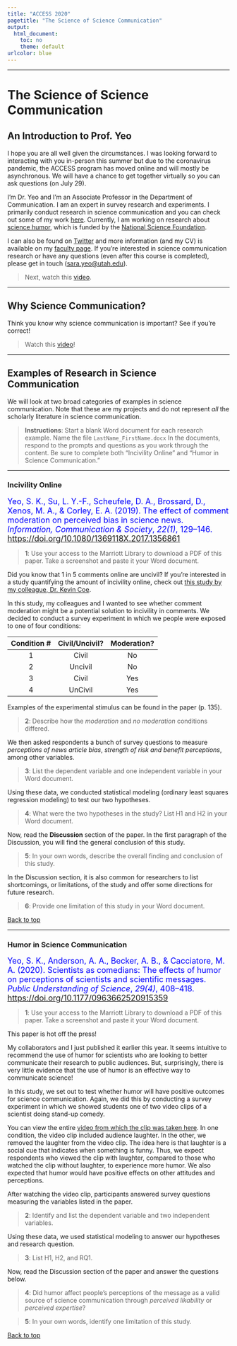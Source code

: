 ---
title: "ACCESS 2020"
pagetitle: "The Science of Science Communication"
output:
  html_document: 
    toc: no
    theme: default
urlcolor: blue
---

<hr>
# <a name = "#top"></a>The Science of Science Communication {.tabset .tabset-fade}

## An Introduction to Prof. Yeo
I hope you are all well given the circumstances. I was looking forward to interacting with you in-person this summer but due to the coronavirus pandemic, the ACCESS program has moved online and will mostly be asynchronous. We will have a chance to get together virtually so you can ask questions (on July 29).

I'm Dr. Yeo and I'm an Associate Professor in the Department of Communication. I am an expert in survey research and experiments. I primarily conduct research in science communication and you can check out some of my work [here](https://orcid.org/0000-0002-2043-8400). Currently, I am working on research about [science humor](https://www.nsf.gov/awardsearch/showAward?AWD_ID=1906864), which is funded by the [National Science Foundation](https://nsf.gov/).

I can also be found on [Twitter](https://twitter.com/sarakyeo) and more information (and my CV) is available on my [faculty page](https://faculty.utah.edu/~sarakyeo). If you're interested in science communication research or have any questions (even after this course is completed), please get in touch ([sara.yeo@utah.edu](mailto:sara.yeo@utah.edu)).

> Next, watch this [video](https://vimeo.com/439070759).

<hr>

## Why Science Communication?
Think you know why science communication is important? See if you're correct!

> Watch this [video](https://vimeo.com/439097948)!

<hr>

## Examples of Research in Science Communication {.tabset .tabset-fade}
We will look at two broad categories of examples in science communication. Note that these are my projects and do not represent *all* the scholarly literature in science communication.

> **Instructions**: Start a blank Word document for each research example. Name the file `LastName_FirstName.docx` In the documents, respond to the prompts and questions as you work through the content. Be sure to complete both "Incivility Online" and "Humor in Science Communication."

<hr>

### Incivility Online
<font size = "4" color = "blue">Yeo, S. K., Su, L. Y.-F., Scheufele, D. A., Brossard, D., Xenos, M. A., & Corley, E. A. (2019). The effect of comment moderation on perceived bias in science news. *Information, Communication & Society*, *22(1)*, 129–146. [https://doi.org/10.1080/1369118X.2017.1356861](https://doi.org/10.1080/1369118X.2017.1356861)</font>

> **1**: Use your access to the Marriott Library to download a PDF of this paper. Take a screenshot and paste it your Word document.

Did you know that 1 in 5 comments online are uncivil? If you're interested in a study quantifying the amount of incivility online, check out [this study by my colleague, Dr. Kevin Coe](http://dx.doi.org/10.1111/jcom.12104).

In this study, my colleagues and I wanted to see whether comment moderation might be a potential solution to incivility in comments. We decided to conduct a survey experiment in which we people were exposed to one of four conditions:

| Condition # | Civil/Uncivil? | Moderation? |
| :---------: | :------------: | :---------: |
| 1           | Civil          | No          |
| 2           | Uncivil        | No          |
| 3           | Civil          | Yes         |
| 4           | UnCivil        | Yes         |

Examples of the experimental stimulus can be found in the paper (p. 135). 

> **2**: Describe how the *moderation* and *no moderation* conditions differed.

We then asked respondents a bunch of survey questions to measure *perceptions of news article bias*, *strength of risk and benefit perceptions*, among other variables.

> **3**: List the dependent variable and one independent variable in your Word document.

Using these data, we conducted statistical modeling (ordinary least squares regression modeling) to test our two hypotheses.

> **4**: What were the two hypotheses in the study? List H1 and H2 in your Word document.

Now, read the **Discussion** section of the paper. In the first paragraph of the Discussion, you will find the general conclusion of this study.

> **5**: In your own words, describe the overall finding and conclusion of this study.

In the Discussion section, it is also common for researchers to list shortcomings, or limitations, of the study and offer some directions for future research.

> **6**: Provide one limitation of this study in your Word document.

<a href="#top">Back to top</a>

<hr>

### Humor in Science Communication
<font size = "4" color = "blue">Yeo, S. K., Anderson, A. A., Becker, A. B., & Cacciatore, M. A. (2020). Scientists as comedians: The effects of humor on perceptions of scientists and scientific messages. *Public Understanding of Science*, *29(4)*, 408–418. [https://doi.org/10.1177/0963662520915359](https://doi.org/10.1177/0963662520915359)</font>

> **1**: Use your access to the Marriott Library to download a PDF of this paper. Take a screenshot and paste it your Word document.

This paper is hot off the press!

My collaborators and I just published it earlier this year. It seems intuitive to recommend the use of humor for scientists who are looking to better communicate their research to public audiences. But, surprisingly, there is very little evidence that the use of humor is an effective way to communicate science!

In this study, we set out to test whether humor will have positive outcomes for science communication. Again, we did this by conducting a survey experiment in which we showed students one of two video clips of a scientist doing stand-up comedy.

You can view the entire [video from which the clip was taken here](https://youtu.be/XoRipn3jv-A). In one condition, the video clip included audience laughter. In the other, we removed the laughter from the video clip. The idea here is that laughter is a social cue that indicates when something is funny. Thus, we expect respondents who viewed the clip with laughter, compared to those who watched the clip without laughter, to experience more humor. We also expected that humor would have positive effects on other attitudes and perceptions.

After watching the video clip, participants answered survey questions measuring the variables listed in the paper.

> **2**: Identify and list the dependent variable and two independent variables.

Using these data, we used statistical modeling to answer our hypotheses and research question.

> **3**: List H1, H2, and RQ1. 

Now, read the Discussion section of the paper and answer the questions below.

> **4**: Did humor affect people's perceptions of the message as a valid source of science communication through *perceived likability* or *perceived expertise*?

> **5**: In your own words, identify one limitation of this study.

<a href="#top">Back to top</a>


